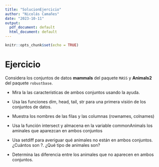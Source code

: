 ```yaml
---
title: "SolucionEjercicio"
author: "Nicolás Camañes"
date: "2023-10-11"
output:
  pdf_document: default
  html_document: default
---
```


```r
knitr::opts_chunk$set(echo = TRUE)
```

# Ejercicio

Considera los conjuntos de datos **mammals** del paquete `MASS` y **Animals2** del paquete `robustbase`.

+ Mira la las características de ambos conjuntos usando la ayuda.

+ Usa las funciones dim, head, tail, str para una primera visión de los conjuntos de datos.

+ Muestra los nombres de las filas y las columnas (rownames, colnames)

+ Usa la función intersect y almacena en la variable commonAnimals los aminales que aparezcan en ambos conjuntos

+ Usa setdiff para averiguar qué animales no están en ambos conjuntos. ¿Cuántos son ?. ¿Qué tipo de animales son?

+ Determina las diferencia entre los animales que no aparecen en ambos conjuntos.
